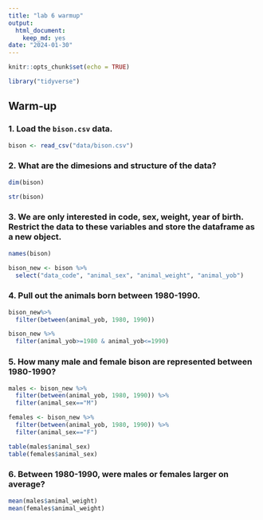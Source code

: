```yaml
---
title: "lab 6 warmup"
output: 
  html_document: 
    keep_md: yes
date: "2024-01-30"
---
```


```r
knitr::opts_chunk$set(echo = TRUE)
```

```r
library("tidyverse")
```

## Warm-up

### 1. Load the `bison.csv` data.

```r
bison <- read_csv("data/bison.csv")
```

### 2. What are the dimesions and structure of the data?

```r
dim(bison)
```

```r
str(bison)
```

### 3. We are only interested in code, sex, weight, year of birth. Restrict the data to these variables and store the dataframe as a new object.

```r
names(bison)
```

```r
bison_new <- bison %>% 
  select("data_code", "animal_sex", "animal_weight", "animal_yob")
```

### 4. Pull out the animals born between 1980-1990.

```r
bison_new%>% 
  filter(between(animal_yob, 1980, 1990))
```

```r
bison_new %>% 
  filter(animal_yob>=1980 & animal_yob<=1990)
```

### 5. How many male and female bison are represented between 1980-1990?

```r
males <- bison_new %>% 
  filter(between(animal_yob, 1980, 1990)) %>% 
  filter(animal_sex=="M")
```

```r
females <- bison_new %>% 
  filter(between(animal_yob, 1980, 1990)) %>% 
  filter(animal_sex=="F")
```

```r
table(males$animal_sex)
table(females$animal_sex)
```

### 6. Between 1980-1990, were males or females larger on average?

```r
mean(males$animal_weight)
mean(females$animal_weight)
```





